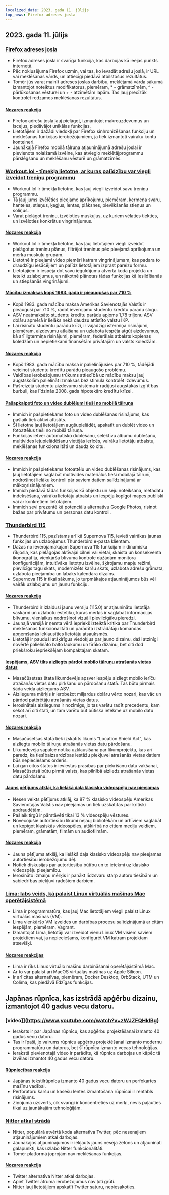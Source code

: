 ```yaml
---
localized_date: 2023. gada 11. jūlijs
top_news: Firefox adreses josla
---
```




<CallToAction />

<Steps>

## 2023. gada 11. jūlijs

### [Firefox adreses josla](https://wiki.tilde.institute/w/firefox-address-bar-tips)

- Firefox adreses josla ir svarīga funkcija, kas darbojas kā ieejas punkts internetā.
- Pēc noklusējuma Firefox uzmin, vai tas, ko ievadāt adrešu joslā, ir URL vai meklēšanas vārds, un attiecīgi piedāvā atbilstošus rezultātus.
- Tomēr jūs varat mainīt adreses joslas darbību, meklējamā vārda sākumā izmantojot noteiktus modifikatorus, piemēram, \* - grāmatzīmēm, ^ - pārlūkošanas vēsturei un + - atzīmētām lapām. Tas ļauj precīzāk kontrolēt redzamos meklēšanas rezultātus.

#### [Nozares reakcija](http://news.ycombinator.com/item?id=36666116)

- Firefox adrešu josla ļauj pielāgot, izmantojot makrouzdevumus un īsceļus, piedāvājot unikālas funkcijas.
- Lietotājiem ir dažādi viedokļi par Firefox sinhronizēšanas funkciju un meklēšanas funkcijas ierobežojumiem, ja tiek izmantoti vairāku kontu konteineri.
- Jaunākajā Firefox mobilā tālruņa atjauninājumā adrešu joslai ir pievienota nolaižamā izvēlne, kas atvieglo meklētājprogrammu pārslēgšanu un meklēšanu vēsturē un grāmatzīmēs.

### [Workout.lol - tīmekļa lietotne, ar kuras palīdzību var viegli izveidot treniņu programmu](https://workout.lol)

- Workout.lol ir tīmekļa lietotne, kas ļauj viegli izveidot savu treniņu programmu.
- Tā ļauj jums izvēlēties pieejamo aprīkojumu, piemēram, ķermeņa svaru, hanteles, stieņus, ķegļus, lentas, plāksnes, pievilkšanās stieņus un soliņus.
- Varat pielāgot treniņu, izvēloties muskuļus, uz kuriem vēlaties tiekties, un izvēloties konkrētus vingrinājumus.

#### [Nozares reakcija](http://news.ycombinator.com/item?id=36662655)

- Workout.lol ir tīmekļa lietotne, kas ļauj lietotājiem viegli izveidot pielāgotus treniņu plānus, filtrējot treniņus pēc pieejamā aprīkojuma un mērķa muskuļu grupām.
- Lietotnē ir pieejami video piemēri katram vingrinājumam, kas padara to draudzīgu iesācējiem un palīdz lietotājiem izprast pareizu formu.
- Lietotājiem ir iespēja dot savu ieguldījumu atvērtā koda projektā un ieteikt uzlabojumus, un nākotnē plānotas tādas funkcijas kā iesildīšanās un stiepšanās vingrinājumi.

#### [Mācību izmaksas kopš 1983. gada ir pieaugušas par 710 %](https://statecraft.beehiiv.com/p/student-loan-debt-forgiveness)

- Kopš 1983. gada mācību maksa Amerikas Savienotajās Valstīs ir pieaugusi par 710 %, radot ievērojamu studentu kredītu parādu slogu.
- ASV neatmaksāto studentu kredītu parādu apjoms 1,78 triljonu ASV dolāru apmērā ir lielāks nekā daudzu attīstīto valstu IKP.
- Lai risinātu studentu parādu krīzi, ir vajadzīgi īstermiņa risinājumi, piemēram, aizdevumu atlaišana un uzlabota iespēja atgūt aizdevumus, kā arī ilgtermiņa risinājumi, piemēram, federālais atbalsts kopienas koledžām un nepietiekami finansētām privātajām un valsts koledžām.

#### [Nozares reakcija](http://news.ycombinator.com/item?id=36669253)

- Kopš 1983. gada mācību maksa ir palielinājusies par 710 %, tādējādi veicinot studentu kredītu parādu pieaugošo problēmu.
- Valdības ierobežojumu trūkums attiecībā uz mācību maksu ļauj augstskolām palielināt izmaksas bez stimula kontrolēt izdevumus.
- Pašreizējā studentu aizdevumu sistēma ir radījusi augstākās izglītības burbuli, kas līdzinās 2008. gada hipotekāro kredītu krīzei.

#### [Pašapkalpoti foto un video dublējumi tieši no mobilā tālruņa](https://github.com/immich-app/immich)

- Immich ir pašpietiekams foto un video dublēšanas risinājums, kas pašlaik tiek aktīvi attīstīts.
- Šī lietotne ļauj lietotājiem augšupielādēt, apskatīt un dublēt video un fotoattēlus tieši no mobilā tālruņa.
- Funkcijas ietver automātisko dublēšanu, selektīvu albumu dublēšanu, multivides lejupielādēšanu vietējās ierīcēs, vairāku lietotāju atbalstu, meklēšanas funkcionalitāti un daudz ko citu.

#### [Nozares reakcija](http://news.ycombinator.com/item?id=36673224)

- Immich ir pašpietiekams fotoattēlu un video dublēšanas risinājums, kas ļauj lietotājiem saglabāt multivides materiālus tieši mobilajā tālrunī, nodrošinot lielāku kontroli pār saviem datiem salīdzinājumā ar mākoņrisinājumiem.
- Immich piedāvā tādas funkcijas kā objektu un seju noteikšana, metadatu indeksēšana, vairāku lietotāju atbalsts un iespēja kopīgot mapes publiski vai ar konkrētiem lietotājiem.
- Immich sevi prezentē kā potenciālu alternatīvu Google Photos, risinot bažas par privātumu un personas datu kontroli.

### [Thunderbird 115](https://www.thunderbird.net/en-US/thunderbird/115.0/whatsnew/)

- Thunderbird 115, pazīstams arī kā Supernova 115, ievieš vairākas jaunas funkcijas un uzlabojumus Thunderbird e-pasta klientam.
- Dažas no ievērojamākajām Supernova 115 funkcijām ir dinamiska rīkjosla, kas pielāgojas aktīvajai cilnei vai vietai, skaista un konsekventa ikonogrāfija, vienkārša blīvuma kontrole dažādām monitora konfigurācijām, intuitīvāka lietotņu izvēlne, šķirojamu mapju režīmi, pievilcīgs tagu skats, modernizēts karšu skats, uzlabota adrešu grāmata, uzlabota pieejamība un labāks kalendāra dizains.
- Supernova 115 ir tikai sākums, jo turpmākajos atjauninājumos būs vēl vairāk uzlabojumu un jaunu funkciju.

#### [Nozares reakcija](http://news.ycombinator.com/item?id=36664113)

- Thunderbird ir izlaidusi jaunu versiju (115.0) ar atjauninātu lietotāja saskarni un uzlabotu estētiku, kuras mērķis ir saglabāt informācijas blīvumu, vienlaikus nodrošinot vizuāli pievilcīgāku pieredzi.
- Jaunajā versijā ir ņemta vērā iepriekš izteiktā kritika par Thunderbird meklēšanas funkcionalitāti un parādīta izstrādātāju komandas apņemšanās ieklausīties lietotāju atsauksmēs.
- Lietotāji ir pauduši atšķirīgus viedokļus par jauno dizainu, daži atzinīgi novērtē palielināto balto laukumu un tīrāko dizainu, bet citi dod priekšroku iepriekšējam kompaktajam skatam.

#### [Iespējams, ASV tiks aizliegts pārdot mobilo tālruņu atrašanās vietas datus](https://www.wsj.com/articles/first-u-s-ban-on-sale-of-cellphone-location-data-might-be-coming-fbe47e53)

- Masačūsetsas štata likumdevējs apsver iespēju aizliegt mobilo ierīču atrašanās vietas datu pirkšanu un pārdošanu štatā. Tas būtu pirmais šāda veida aizliegums ASV.
- Aizlieguma mērķis ir ierobežot miljardus dolāru vērto nozari, kas vāc un pārdod patērētāju atrašanās vietas datus.
- Ierosinātais aizliegums ir nozīmīgs, jo tas varētu radīt precedentu, kam sekot arī citi štati, un tam varētu būt būtiska ietekme uz mobilo datu nozari.

#### [Nozares reakcija](http://news.ycombinator.com/item?id=36667848)

- Masačūsetsas štatā tiek izskatīts likums "Location Shield Act", kas aizliegtu mobilo tālruņu atrašanās vietas datu pārdošanu.
- Likumdevēja sapulcē notika uzklausīšana par likumprojektu, kas arī paredz, ka tiesībaizsardzības iestāžu piekļuvei atrašanās vietas datiem būs nepieciešams orderis.
- Lai gan citos štatos ir ieviestas prasības par piekrišanu datu vākšanai, Masačūsetsā būtu pirmā valsts, kas pilnībā aizliedz atrašanās vietas datu pārdošanu.

#### [Jauns pētījums atklāj, ka lielākā daļa klasisko videospēļu nav pieejamas](https://gamehistory.org/87percent/)

- Nesen veikts pētījums atklāj, ka 87 % klasisko videospēļu Amerikas Savienotajās Valstīs nav pieejamas un tiek uzskatītas par kritiski apdraudētām.
- Pašlaik tirgū ir pārstāvēti tikai 13 % videospēļu vēstures.
- Novecojušie autortiesību likumi neļauj bibliotēkām un arhīviem saglabāt un kopīgot klasiskās videospēles, atšķirībā no citiem mediju veidiem, piemēram, grāmatām, filmām un audiofilmām.

#### [Nozares reakcija](http://news.ycombinator.com/item?id=36668472)

- Jauns pētījums atklāj, ka lielākā daļa klasisko videospēļu nav pieejamas autortiesību ierobežojumu dēļ.
- Notiek diskusijas par autortiesību būtību un to ietekmi uz klasisko videospēļu pieejamību.
- Ierosināto izmaiņu mērķis ir panākt līdzsvaru starp autoru tiesībām un sabiedrības piekļuvi radošiem darbiem.

### [Lima: labs veids, kā palaist Linux virtuālās mašīnas Mac operētājsistēmā](https://jvns.ca/blog/2023/07/10/lima--a-nice-way-to-run-linux-vms-on-mac/)

- Lima ir programmatūra, kas ļauj Mac lietotājiem viegli palaist Linux virtuālās mašīnas (VM).
- Lima vienkāršo VM izveides un darbības procesu salīdzinājumā ar citām iespējām, piemēram, Vagrant.
- Izmantojot Lima, lietotāji var izveidot vienu Linux VM visiem saviem projektiem vai, ja nepieciešams, konfigurēt VM katram projektam atsevišķi.

#### [Nozares reakcijas](http://news.ycombinator.com/item?id=36668964)

- Lima ir rīks Linux virtuālo mašīnu darbināšanai operētājsistēmā Mac.
- Ar to var palaist arī MacOS virtuālās mašīnas uz Apple Silicon.
- Ir arī citas alternatīvas, piemēram, Docker Desktop, OrbStack, UTM un Colima, kas piedāvā līdzīgas funkcijas.

## Japānas rūpnīca, kas izstrādā apģērbu dizainu, izmantojot 40 gadus vecu datoru.

### [video]](https://www.youtube.com/watch?v=zWJZFQHklBg)

- Ieraksts ir par Japānas rūpnīcu, kas apģērbu projektēšanai izmanto 40 gadus vecu datoru.
- Tas ir īpaši, jo vairums rūpnīcu apģērbu projektēšanai izmanto modernu programmatūru un datorus, bet šī rūpnīca izmanto vecas tehnoloģijas.
- Ierakstā pievienotajā video ir parādīts, kā rūpnīca darbojas un kāpēc tā izvēlas izmantot 40 gadus vecu datoru.

#### [Rūpniecības reakcija](http://news.ycombinator.com/item?id=36662392)

- Japānas tekstilrūpnīca izmanto 40 gadus vecu datoru un perfokartes mašīnu vadībai.
- Perforatoru karšu un kasešu lentes izmantošana rūpnīcai ir rentabls risinājums.
- Ziņojumā uzsvērts, cik svarīgi ir koncentrēties uz mērķi, nevis paļauties tikai uz jaunākajām tehnoloģijām.

### [Nitter atkal strādā](https://github.com/zedeus/nitter/pull/927)

- Nitter, populārā atvērtā koda alternatīva Twitter, pēc nesenajiem atjauninājumiem atkal darbojas.
- Jaunākajos atjauninājumos ir iekļauts jauns nesēja žetons un atjaunināti galapunkti, kas uzlabo Nitter funkcionalitāti.
- Tomēr platformā joprojām nav meklēšanas funkcijas.

#### [Nozares reakcija](http://news.ycombinator.com/item?id=36665406)

- Twitter alternatīva Nitter atkal darbojas.
- Apiet Twitter ātruma ierobežojumus nav ļoti grūti.
- Nitter ļauj lietotājiem apskatīt Twitter saturu, nepiesakoties.

</Steps>
